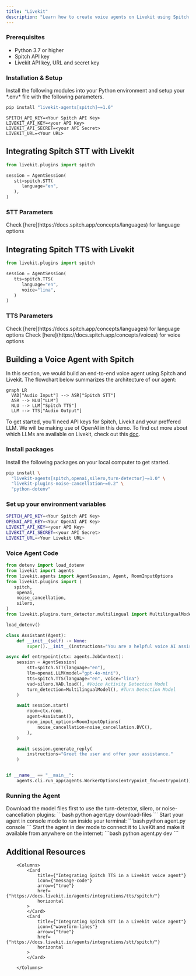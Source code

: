 ```yaml
---
title: "Livekit"
description: "Learn how to create voice agents on Livekit using Spitch STT and TTS models."
---
```


### Prerequisites

- Python 3.7 or higher
- Spitch API key
- Livekit API key, URL and secret key

### Installation & Setup

Install the following modules into your Python environment and setup your \*.env\* file with the following parameters.

```powershell
pip install "livekit-agents[spitch]~=1.0"
```

<CodeGroup>

```.env
SPITCH_API_KEY=<Your Spitch API Key>
LIVEKIT_API_KEY=<your API Key>
LIVEKIT_API_SECRET=<your API Secret>
LIVEKIT_URL=<Your URL>
```

</CodeGroup>

## Integrating Spitch STT with Livekit

```python
from livekit.plugins import spitch

session = AgentSession(
   stt=spitch.STT(
      language="en",
   ),
)
```

### STT Parameters

<ParamField path="language" type="string" required>
  Check [here](https://docs.spitch.app/concepts/languages) for language options
</ParamField>

## Integrating Spitch TTS with Livekit

```python
from livekit.plugins import spitch

session = AgentSession(
   tts=spitch.TTS(
      language="en",
      voice="lina",
   )
)
```

### TTS Parameters

<ParamField path="language" default='en' type="string" required>
  Check [here](https://docs.spitch.app/concepts/languages) for language options
</ParamField>

<ParamField path="voice" default='en' type="string" required>
  Check [here](https://docs.spitch.app/concepts/voices) for voice options
</ParamField>


## Building a Voice Agent with Spitch
In this section, we would build an end-to-end voice agent using Spitch and Livekit. The flowchart below summarizes the architecture of our agent:
```mermaid
graph LR
  VAD["Audio Input"] --> ASR["Spitch STT"]
  ASR --> NLU["LLM"]
  NLU --> LLM["Spitch TTS"]
  LLM --> TTS["Audio Output"]
```
To get started, you'll need API keys for Spitch, Livekit and your preffered LLM. We will be making use of OpenAI in this demo. To find out more about which LLMs are available on Livekit, check out this [doc](https://docs.livekit.io/agents/integrations/llm/).

### Install packages
Install the following packages on your local computer to get started.
```bash
pip install \
  "livekit-agents[spitch,openai,silero,turn-detector]~=1.0" \
  "livekit-plugins-noise-cancellation~=0.2" \
  "python-dotenv"
```

### Set up your environment variables
```bash .env
SPITCH_API_KEY=<Your Spitch API Key>
OPENAI_API_KEY=<Your OpenAI API Key>
LIVEKIT_API_KEY=<your API Key>
LIVEKIT_API_SECRET=<your API Secret>
LIVEKIT_URL=<Your Livekit URL>
```

### Voice Agent Code

```python agent.py focus={5,20,22}
from dotenv import load_dotenv
from livekit import agents
from livekit.agents import AgentSession, Agent, RoomInputOptions
from livekit.plugins import (
   spitch,
    openai,
    noise_cancellation,
    silero,
)
from livekit.plugins.turn_detector.multilingual import MultilingualModel

load_dotenv()

class Assistant(Agent):
    def __init__(self) -> None:
        super().__init__(instructions="You are a helpful voice AI assistant.") #You can change the instrruction to meet your unique use case.

async def entrypoint(ctx: agents.JobContext):
    session = AgentSession(
        stt=spitch.STT(language="en"),
        llm=openai.LLM(model="gpt-4o-mini"),
        tts=spitch.TTS(language="en", voice="lina")
        vad=silero.VAD.load(), #Voice Activity Detection Model
        turn_detection=MultilingualModel(), #Turn Detection Model
    )

    await session.start(
        room=ctx.room,
        agent=Assistant(),
        room_input_options=RoomInputOptions(
            noise_cancellation=noise_cancellation.BVC(), 
        ),
    )

    await session.generate_reply(
        instructions="Greet the user and offer your assistance."
    )


if __name__ == "__main__":
    agents.cli.run_app(agents.WorkerOptions(entrypoint_fnc=entrypoint))
```

### Running the Agent
<Steps>

   <Step title="Download model files" icon="arrow-down-from-bracket"> 
   Download the model files first to use the turn-detector, silero, or noise-cancellation plugins:
   <CodeGroup dropdown>
```bash
python agent.py download-files
```
   </CodeGroup>
   </Step>

   <Step title="Speak to the agent" icon="volume">
   Start your agent in console mode to run inside your terminal:
   <CodeGroup dropdown>
```bash
python agent.py console
```
   </CodeGroup>      
   </Step>

   <Step title="Connect the agent to the playground" icon="link">
   Start the agent in dev mode to connect it to LiveKit and make it available from anywhere on the internet:
   <CodeGroup dropdown>
```bash
python agent.py dev
```
     </CodeGroup>
   </Step>   

</Steps>



## Additional Resources
        <Columns>
            <Card
                title={"Integrating Spitch TTS in a Livekit voice agent"}
                icon={"message-code"}
                arrow={"true"}
                href={"https://docs.livekit.io/agents/integrations/tts/spitch/"}
                horizontal
            >
            </Card>
            <Card
                title={"Integrating Spitch STT in a Livekit voice agent"}
                icon={"waveform-lines"}
                arrow={"true"}
                href={"https://docs.livekit.io/agents/integrations/stt/spitch/"}
                horizontal
            >
            </Card>

        </Columns>